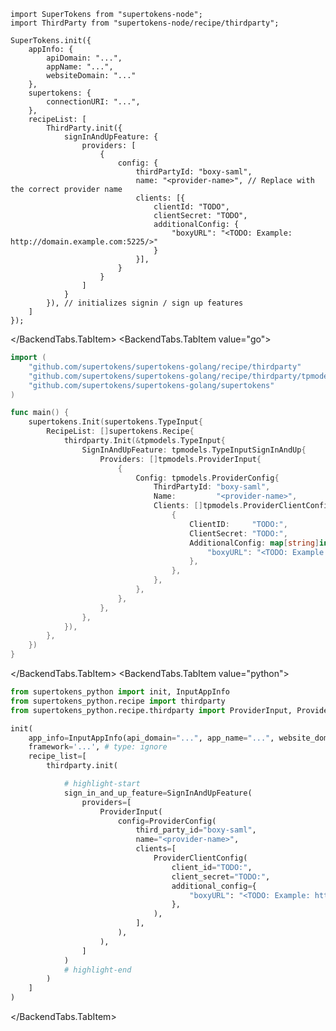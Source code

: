 
<BackendTabs>
<BackendTabs.TabItem value="nodejs">

```tsx
import SuperTokens from "supertokens-node";
import ThirdParty from "supertokens-node/recipe/thirdparty";

SuperTokens.init({
    appInfo: {
        apiDomain: "...",
        appName: "...",
        websiteDomain: "..."
    },
    supertokens: {
        connectionURI: "...",
    },
    recipeList: [
        ThirdParty.init({
            signInAndUpFeature: {
                providers: [
                    {
                        config: {
                            thirdPartyId: "boxy-saml",
                            name: "<provider-name>", // Replace with the correct provider name
                            clients: [{
                                clientId: "TODO",
                                clientSecret: "TODO",
                                additionalConfig: {
                                    "boxyURL": "<TODO: Example: http://domain.example.com:5225/>"
                                }
                            }],
                        }
                    }
                ]
            }
        }), // initializes signin / sign up features 
    ]
});
```

</BackendTabs.TabItem>
<BackendTabs.TabItem value="go">


```go
import (
	"github.com/supertokens/supertokens-golang/recipe/thirdparty"
	"github.com/supertokens/supertokens-golang/recipe/thirdparty/tpmodels"
	"github.com/supertokens/supertokens-golang/supertokens"
)

func main() {
	supertokens.Init(supertokens.TypeInput{
		RecipeList: []supertokens.Recipe{
			thirdparty.Init(&tpmodels.TypeInput{
				SignInAndUpFeature: tpmodels.TypeInputSignInAndUp{
					Providers: []tpmodels.ProviderInput{
						{
							Config: tpmodels.ProviderConfig{
								ThirdPartyId: "boxy-saml",
								Name:         "<provider-name>",
								Clients: []tpmodels.ProviderClientConfig{
									{
										ClientID:     "TODO:",
										ClientSecret: "TODO:",
										AdditionalConfig: map[string]interface{}{
											"boxyURL": "<TODO: Example: http://domain.example.com:5225/>",
										},
									},
								},
							},
						},
					},
				},
			}),
		},
	})
}
```


</BackendTabs.TabItem>
<BackendTabs.TabItem value="python">


```python
from supertokens_python import init, InputAppInfo
from supertokens_python.recipe import thirdparty
from supertokens_python.recipe.thirdparty import ProviderInput, ProviderConfig, ProviderClientConfig, SignInAndUpFeature

init(
    app_info=InputAppInfo(api_domain="...", app_name="...", website_domain="..."),
    framework='...', # type: ignore
    recipe_list=[
        thirdparty.init(

            # highlight-start
            sign_in_and_up_feature=SignInAndUpFeature(
                providers=[
                    ProviderInput(
                        config=ProviderConfig(
                            third_party_id="boxy-saml",
                            name="<provider-name>",
                            clients=[
                                ProviderClientConfig(
                                    client_id="TODO:",
                                    client_secret="TODO:",
                                    additional_config={
                                        "boxyURL": "<TODO: Example: http://domain.example.com:5225/>",
                                    },
                                ),
                            ],
                        ),
                    ),
                ]
            )
            # highlight-end
        )
    ]
)
```


</BackendTabs.TabItem>
</BackendTabs>

